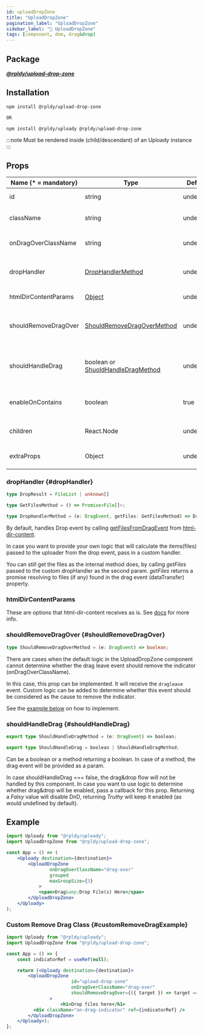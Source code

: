 ```yaml
---
id: uploadDropZone
title: "UploadDropZone"
pagination_label: "UploadDropZone"
sidebar_label: "🧩 UploadDropZone"
tags: [component, dom, drag&drop]
---
```


## Package

**_[@rpldy/upload-drop-zone](../../../packages/rpldy-upload-drop-zone)_**

## Installation

```bash npm2yarn
npm install @rpldy/upload-drop-zone

OR

npm install @rpldy/uploady @rpldy/upload-drop-zone
```

:::note
Must be rendered inside (child/descendant) of an Uploady instance
:::

## Props

| Name (* = mandatory) | Type                                                   | Default   | Description                                                                                       |
|----------------------|--------------------------------------------------------|-----------|---------------------------------------------------------------------------------------------------|
| id                   | string                                                 | undefined | id attribute to pass to the container element                                                     |
| className            | string                                                 | undefined | the class attribute to pass to the container element                                              |
| onDragOverClassName  | string                                                 | undefined | class name to add to the container when dragged over                                              |
| dropHandler          | [DropHandlerMethod](#dropHandler)                      | undefined | override default handler that returns the drop result (ex: files). May return a promise           |
| htmlDirContentParams | [Object](#htmldircontentparams)                        | undefined | will be passed as is to html-dir-content.                                                         |
| shouldRemoveDragOver | [ShouldRemoveDragOverMethod](#shouldRemoveDragOver)    | undefined | callback to help identify when to remove the onDragOverClassName. Receives the dragleave event    |
| shouldHandleDrag     | boolean or [ShuoldHandleDragMethod](#shouldEnableDrag) | undefined | Whether drag&drop should be handled, either boolean or method returning boolean                   |
| enableOnContains     | boolean                                                | true      | By default will handle drag-enter for children of the container and not just the container itself |
| children             | React.Node                                             | undefined | child element(s) to render inside the container                                                   |
| extraProps           | Object                                                 | undefined | any other props to pass to the div component (with spread)                                        |

### dropHandler {#dropHandler}

```typescript
type DropResult = FileList | unknown[]

type GetFilesMethod = () => Promise<File[]>;

type DropHandlerMethod = (e: DragEvent, getFiles: GetFilesMethod) => DropResult | Promise<DropResult>;
```

By default, handles Drop event by calling [getFilesFromDragEvent](https://github.com/yoavniran/html-dir-content/blob/master/README.MD#getfilesfromdragevent) from [html-dir-content](https://www.npmjs.com/package/html-dir-content).

In case you want to provide your own logic that will calculate the items(files) passed to the uploader from the drop event, pass in a custom handler.

You can still get the files as the internal method does, by calling _getFiles_ passed to the custom dropHandler as the second param.
_getFiles_ returns a promise resolving to files (if any) found in the drag event (dataTransfer) property.

### htmlDirContentParams

These are options that html-dir-content receives as is.
See [docs](https://www.npmjs.com/package/html-dir-content#api) for more info.

### shouldRemoveDragOver {#shouldRemoveDragOver}

```typescript
type ShouldRemoveDragOverMethod = (e: DragEvent) => boolean;
```

There are cases when the default logic in the UploadDropZone component cannot determine whether the drag leave event should remove the indicator (onDragOverClassName).

In this case, this prop can be implemented. It will receive the `dragleave` event. Custom logic can be added to determine whether this event should be considered
as the cause to remove the indicator.

See the [example below](#customRemoveDragExample) on how to implement.

### shouldHandleDrag {#shouldHandleDrag}

```typescript
export type ShouldHandleDragMethod = (e: DragEvent) => boolean;

export type ShouldHandleDrag = boolean | ShouldHandleDragMethod;
```

Can be a boolean or a method returning a boolean. In case of a method, the drag event will be provided as a param.

In case shouldHandleDrag === false, the drag&drop flow will not be handled by this component.
In case you want to use logic to determine whether drag&drop will be enabled, pass a callback for this prop.
Returning a _Falsy_ value will disable DnD, returning _Truthy_ will keep it enabled (as would undefined by default).

## Example

```jsx
import Uploady from "@rpldy/uploady";
import UploadDropZone from "@rpldy/upload-drop-zone";

const App = () => (
	<Uploady destination={destination}>
	    <UploadDropZone
				onDragOverClassName="drag-over"
				grouped
				maxGroupSize={3}
			>
	        <span>Drag&amp;Drop File(s) Here</span>
	    </UploadDropZone>
	</Uploady>
);
```

### Custom Remove Drag Class {#customRemoveDragExample}

```jsx
import Uploady from "@rpldy/uploady";
import UploadDropZone from "@rpldy/upload-drop-zone";

const App = () => {
    const indicatorRef = useRef(null);

    return (<Uploady destination={destination}>
        <UploadDropZone
						id="upload-drop-zone"
						onDragOverClassName="drag-over"
						shouldRemoveDragOver={({ target }) => target === indicatorRef.current}
				>
					<h1>Drop files here</h1>
          <div className="on-drag-indicator" ref={indicatorRef} />
        </UploadDropZone>
    </Uploady>);
};
```
